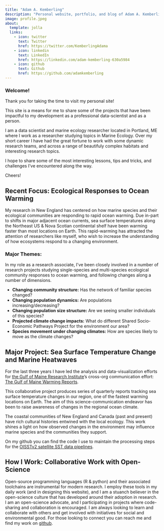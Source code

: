 ```yaml
---
title: "Adam A. Kemberling"
description: "Personal website, portfolio, and blog of Adam A. Kemberling"
image: profile.jpeg
about:
  template: jolla
  links:
    - icon: twitter
      text: Twitter
      href: https://twitter.com/KemberlingAdama
    - icon: linkedin
      text: LinkedIn
      href: https://linkedin.com/adam-kemberling-630a5984
    - icon: github
      text: Github
      href: https://github.com/adamkemberling
---
```


### Welcome!

Thank you for taking the time to visit my personal site!

This site is a means for me to share some of the projects that have been impactful to my development as a professional data-scientist and as a person.

I am a data scientist and marine ecology researcher located in Portland, ME where I work as a researcher studying topics in Marine Ecology. Over my short career I have had the great fortune to work with some dynamic research teams, and across a range of beautifuly complex habitats and interesting research topics.

I hope to share some of the most interesting lessons, tips and tricks, and challenges I've encountered along the way.

Cheers!

## **Recent Focus:** Ecological Responses to Ocean Warming

My research in New England has centered on how marine species and their ecological communities are responding to rapid ocean warming. Due in-part to shifts in major adjacent ocean currents, sea surface temperatures along the Northeast US & Nova Scotian continental shelf have been warming faster than most locations on Earth. This rapid-warming has attracted the attention of researchers like myself, who wish to increase the understanding of how ecosystems respond to a changing environment.

### Major Themes:

In my role as a research associate, I've been closely involved in a number of research projects studying single-species and multi-species ecological community responses to ocean warming, and following changes along a number of dimensions.

-   **Changing community structure:** Has the network of familiar species changed?
-   **Changing population dynamics:** Are populations increasing/decreasing?
-   **Changing population size structure:** Are we seeing smaller individuals of this species?
-   **Projected climate change impacts:** What do different Shared Socio-Economic Pathways Project for the environment our area?
-   **Species movement under changing climates:** How are species likely to move as the climate changes?

## **Major Project:** Sea Surface Temperature Change and Marine Heatwaves

For the last three years I have led the analysis and data-visualization efforts for [the Gulf of Maine Research Institute](https://www.gmri.org)'s cross-org communication effort: [The Gulf of Maine Warming Reports](https://www.gmri.org/stories/warming-22/).

This collaborative project produces series of quarterly reports tracking sea surface temperature changes in our region, one of the fastest warming locations on Earth. The aim of this science-communication endeavor has been to raise awareness of changes in the regional ocean climate.

The coastal communities of New England and Canada (past and present) have rich cultural histories entwined with the local ecology. This work shines a light on how observed changes in the environment may influence marine species and the communities they support.

On my github you can find the code I use to maintain the processing steps for the [OISSTv2 satellite SST data pipelines](www.github.com/adamkemberling/oisst_mainstays).

## **How I Work:** Collaborative Work with Open-Science

Open-source programming languages (R & python) and their associated toolchains are instrumental for modern research. I employ these tools in my daily work (and in designing this website), and I am a stuanch believer in the open-science culture that has developed around their adoption in research. I am an open-science advocate, and I participating in projects where code-sharing and collaboration is encouraged. I am always looking to learn and collaborate with others and get involved with initiatives for social and environmental good. For those looking to connect you can reach me and find my work on [github](https://www.github.com/adamkemberling).
